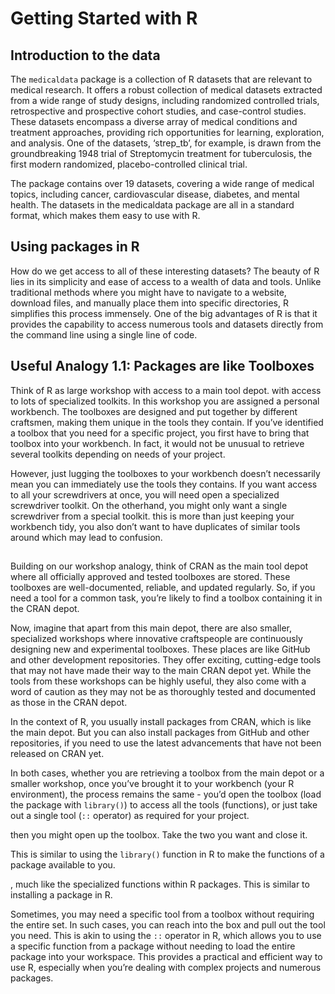 # Getting Started with R

## Introduction to the data

The `medicaldata` package is a collection of R datasets that are relevant to medical research. It offers a robust collection of medical datasets extracted from a wide range of study designs, including randomized controlled trials, retrospective and prospective cohort studies, and case-control studies. These datasets encompass a diverse array of medical conditions and treatment approaches, providing rich opportunities for learning, exploration, and analysis. One of the datasets, ‘strep_tb', for example, is drawn from the groundbreaking 1948 trial of Streptomycin treatment for tuberculosis, the first modern randomized, placebo-controlled clinical trial.

The package contains over 19 datasets, covering a wide range of medical topics, including cancer, cardiovascular disease, diabetes, and mental health. The datasets in the medicaldata package are all in a standard format, which makes them easy to use with R.



## Using packages in R

How do we get access to all of these interesting datasets? The beauty of R lies in its simplicity and ease of access to a wealth of data and tools. Unlike traditional methods where you might have to navigate to a website, download files, and manually place them into specific directories, R simplifies this process immensely. One of the big advantages of R is that it provides the capability to access numerous tools and datasets directly from the command line using a single line of code.

## Useful Analogy 1.1: Packages are like Toolboxes

Think of R as large workshop with access to a main tool depot. with access to lots of specialized toolkits. In this workshop you are assigned a personal workbench. The toolboxes are designed and put together by different craftsmen, making them unique in the tools they contain. If you've identified a toolbox that you need for a specific project, you first have to bring that toolbox into your workbench. In fact, it would not be unusual to retrieve several toolkits depending on needs of your project.

However, just lugging the toolboxes to your workbench doesn't necessarily mean you can immediately use the tools they contains. If you want access to all your screwdrivers at once, you will need open a specialized screwdriver toolkit. On the otherhand, you might only want a single screwdriver from a special toolkit. this is more than just keeping your workbench tidy, you also don't want to have duplicates of similar tools around which may lead to confusion.

## 
Building on our workshop analogy, think of CRAN as the main tool depot where all officially approved and tested toolboxes are stored. These toolboxes are well-documented, reliable, and updated regularly. So, if you need a tool for a common task, you're likely to find a toolbox containing it in the CRAN depot.

Now, imagine that apart from this main depot, there are also smaller, specialized workshops where innovative craftspeople are continuously designing new and experimental toolboxes. These places are like GitHub and other development repositories. They offer exciting, cutting-edge tools that may not have made their way to the main CRAN depot yet. While the tools from these workshops can be highly useful, they also come with a word of caution as they may not be as thoroughly tested and documented as those in the CRAN depot.

In the context of R, you usually install packages from CRAN, which is like the main depot. But you can also install packages from GitHub and other repositories, if you need to use the latest advancements that have not been released on CRAN yet. 

In both cases, whether you are retrieving a toolbox from the main depot or a smaller workshop, once you've brought it to your workbench (your R environment), the process remains the same - you'd open the toolbox (load the package with `library()`) to access all the tools (functions), or just take out a single tool (`::` operator) as required for your project.

then you might open up the toolbox. Take the two you want and close it.


This is similar to using the `library()` function in R to make the functions of a package available to you.


, much like the specialized functions within R packages.  This is similar to installing a package in R.



Sometimes, you may need a specific tool from a toolbox without requiring the entire set. In such cases, you can reach into the box and pull out the tool you need. This is akin to using the `::` operator in R, which allows you to use a specific function from a package without needing to load the entire package into your workspace. This provides a practical and efficient way to use R, especially when you're dealing with complex projects and numerous packages.
